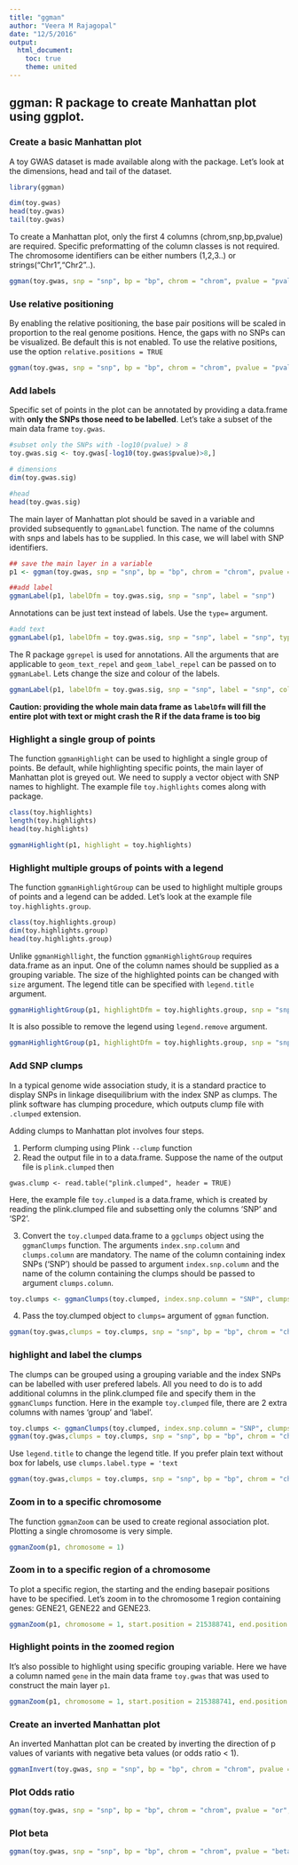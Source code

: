 ```yaml
---
title: "ggman"
author: "Veera M Rajagopal"
date: "12/5/2016"
output:
  html_document:
    toc: true
    theme: united
---
```


## ggman: R package to create Manhattan plot using ggplot. 


### Create a basic Manhattan plot

A toy GWAS dataset is made available along with the package. Let's look at the dimensions, head and tail of the dataset. 

```r
library(ggman)

dim(toy.gwas)
head(toy.gwas)
tail(toy.gwas)
```

To create a Manhattan plot, only the first 4 columns (chrom,snp,bp,pvalue) are required. Specific preformatting of the column classes is not required. The chromosome identifiers can be either numbers (1,2,3..) or strings("Chr1","Chr2"..). 

```r
ggman(toy.gwas, snp = "snp", bp = "bp", chrom = "chrom", pvalue = "pvalue")
```

### Use relative positioning
By enabling the relative positioning, the base pair positions will be scaled in proportion to the real genome positions. Hence, the gaps with no SNPs can be visualized. Be default this is not enabled. To use the relative positions, use the option `relative.positions = TRUE`

```r
ggman(toy.gwas, snp = "snp", bp = "bp", chrom = "chrom", pvalue = "pvalue", relative.positions = TRUE)
```


### Add labels
Specific set of points in the plot can be annotated by providing a data.frame with **only the SNPs those need to be labelled**.  Let's take a subset of the main data frame `toy.gwas`. 

```r
#subset only the SNPs with -log10(pvalue) > 8
toy.gwas.sig <- toy.gwas[-log10(toy.gwas$pvalue)>8,]

# dimensions
dim(toy.gwas.sig)

#head 
head(toy.gwas.sig)
```

The main layer of Manhattan plot should be saved in a variable and provided subsequently to `ggmanLabel` function. 
The name of the columns with snps and labels has to be supplied. In this case, we will label with SNP identifiers. 

```r
## save the main layer in a variable
p1 <- ggman(toy.gwas, snp = "snp", bp = "bp", chrom = "chrom", pvalue = "pvalue", relative.positions = TRUE)

##add label
ggmanLabel(p1, labelDfm = toy.gwas.sig, snp = "snp", label = "snp")

```

Annotations can be just text instead of labels. Use the `type=` argument. 
```r
#add text
ggmanLabel(p1, labelDfm = toy.gwas.sig, snp = "snp", label = "snp", type = "text")
```

The R package `ggrepel` is used for annotations. All the arguments that are applicable to `geom_text_repel` and `geom_label_repel` can be passed on to `ggmanLabel`. Lets change the size and colour of the labels.

```r
ggmanLabel(p1, labelDfm = toy.gwas.sig, snp = "snp", label = "snp", colour = "black", size = 2)
```


**Caution: providing the whole main data frame as `labelDfm` will fill the entire plot with text or might crash the R if the data frame is too big**

### Highlight a single group of points
The function `ggmanHighlight` can be used to highlight a single group of points. Be default, while highlighting specific points, the main layer of Manhattan plot is greyed out. We need to supply a vector object with SNP names to highlight. The example file `toy.highlights` comes along with package. 

```r
class(toy.highlights)
length(toy.highlights)
head(toy.highlights)

ggmanHighlight(p1, highlight = toy.highlights)
```


### Highlight multiple groups of points with a legend
The function `ggmanHighlightGroup` can be used to highlight multiple groups of points and a legend can be added. Let's look at the example file `toy.highlights.group`. 

```r
class(toy.highlights.group)
dim(toy.highlights.group)
head(toy.highlights.group)
```

Unlike `ggmanHighllight`, the function `ggmanHighlightGroup` requires data.frame as an input. One of the column names should be supplied as a grouping variable. The size of the highlighted points can be changed with `size` argument. The legend title can be specified with `legend.title` argument. 

```r
ggmanHighlightGroup(p1, highlightDfm = toy.highlights.group, snp = "snp", group = "group", size = 0.5, legend.title = "Significant groups")
```

It is also possible to remove the legend using `legend.remove` argument. 

```r
ggmanHighlightGroup(p1, highlightDfm = toy.highlights.group, snp = "snp", group = "group", size = 0.5, legend.remove = TRUE)
```

### Add SNP clumps 

In a typical genome wide association study, it is a standard practice to display SNPs in linkage disequilibrium with the index SNP as clumps. The plink software has clumping procedure, which outputs clump file with `.clumped` extension.

Adding clumps to Manhattan plot involves four steps. 

1. Perform clumping using Plink `--clump` function
2. Read the output file in to a data.frame. Suppose the name of the output file is `plink.clumped` then 
```
gwas.clump <- read.table("plink.clumped", header = TRUE)
```
Here, the example file `toy.clumped` is a data.frame, which is created by reading the plink.clumped file and subsetting only the columns 'SNP' and 'SP2'. 

3. Convert the `toy.clumped` data.frame to a `ggclumps` object using the `ggmanClumps` function. The arguments `index.snp.column` and `clumps.column` are mandatory. The name of the column containing index SNPs ('SNP') should be passed to argument `index.snp.column` and the name of the column containing the clumps should be passed to argument `clumps.column`.  

```r
toy.clumps <- ggmanClumps(toy.clumped, index.snp.column = "SNP", clumps.column = "SP2") 
```

4. Pass the toy.clumped object to `clumps=` argument of `ggman` function.

```r
ggman(toy.gwas,clumps = toy.clumps, snp = "snp", bp = "bp", chrom = "chrom", pvalue = "pvalue", relative.positions = TRUE, pointSize = 0.5)
```


### highlight and label the clumps

The clumps can be grouped using a grouping variable and the index SNPs can be labelled with user prefered labels. All you need to do is to add additional columns in the plink.clumped file and specify them in the `ggmanClumps` function. Here in the example `toy.clumped` file, there are 2 extra columns with names 'group' and 'label'. 

```r
toy.clumps <- ggmanClumps(toy.clumped, index.snp.column = "SNP", clumps.column = "SP2", group.column = "group", label.column = "label") 
ggman(toy.gwas,clumps = toy.clumps, snp = "snp", bp = "bp", chrom = "chrom", pvalue = "pvalue", relative.positions = TRUE, pointSize = 0.5)

```

Use `legend.title` to change the legend title. If you prefer plain text without box for labels, use `clumps.label.type = 'text`

```r
ggman(toy.gwas,clumps = toy.clumps, snp = "snp", bp = "bp", chrom = "chrom", pvalue = "pvalue", relative.positions = TRUE, pointSize = 0.5, legend.title = "Groups", clumps.label.type = 'text')
```



### Zoom in to a specific chromosome

The function `ggmanZoom` can be used to create regional association plot. Plotting a single chromosome is very simple. 

```r
ggmanZoom(p1, chromosome = 1)
```

### Zoom in to a specific region of a chromosome
To plot a specific region, the starting and the ending basepair positions have to be specified.
Let's zoom in to the chromosome 1 region containing genes: GENE21, GENE22 and GENE23.

```r
ggmanZoom(p1, chromosome = 1, start.position = 215388741, end.position = 238580695)
```

### Highlight points in the zoomed region

It's also possible to highlight using specific grouping variable. Here we have a column named `gene` in the main data frame `toy.gwas` that was used to construct the main layer `p1`. 

```r
ggmanZoom(p1, chromosome = 1, start.position = 215388741, end.position = 238580695, highlight.group = "gene", legend.title = "Genes")
```

### Create an inverted Manhattan plot

An inverted Manhattan plot can be created by inverting the direction of p values of variants with negative beta values (or odds ratio < 1). 

```r
ggmanInvert(toy.gwas, snp = "snp", bp = "bp", chrom = "chrom", pvalue = "pvalue", effect = "or", method = "or")
```


### Plot Odds ratio

```r
ggman(toy.gwas, snp = "snp", bp = "bp", chrom = "chrom", pvalue = "or", logTransform = FALSE, ymax = 3)
```


### Plot beta
```r
ggman(toy.gwas, snp = "snp", bp = "bp", chrom = "chrom", pvalue = "beta", logTransform = FALSE, ymin = -2, ymax = 2)
```



